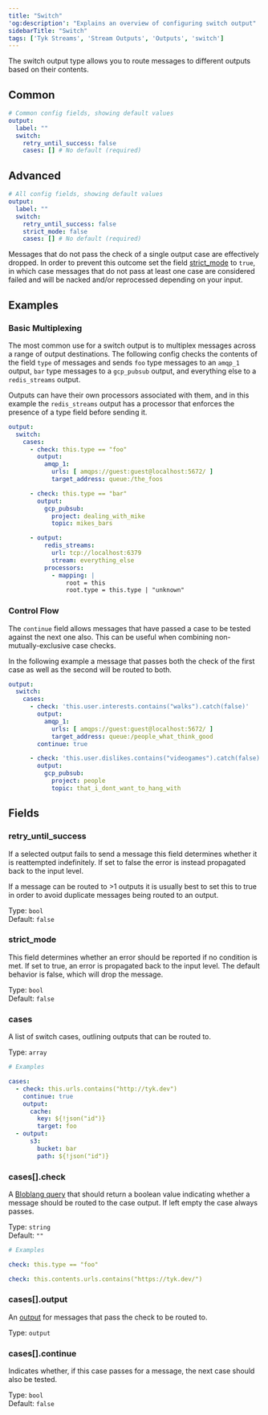 ```yaml
---
title: "Switch"
'og:description': "Explains an overview of configuring switch output"
sidebarTitle: "Switch"
tags: ['Tyk Streams', 'Stream Outputs', 'Outputs', 'switch']
---
```


The switch output type allows you to route messages to different outputs based on their contents.

## Common

```yml
# Common config fields, showing default values
output:
  label: ""
  switch:
    retry_until_success: false
    cases: [] # No default (required)
```

## Advanced

```yml
# All config fields, showing default values
output:
  label: ""
  switch:
    retry_until_success: false
    strict_mode: false
    cases: [] # No default (required)
```

Messages that do not pass the check of a single output case are effectively dropped. In order to prevent this outcome set the field [strict_mode](/5.6/#strict_mode) to `true`, in which case messages that do not pass at least one case are considered failed and will be nacked and/or reprocessed depending on your input.

## Examples

### Basic Multiplexing


The most common use for a switch output is to multiplex messages across a range of output destinations. The following config checks the contents of the field `type` of messages and sends `foo` type messages to an `amqp_1` output, `bar` type messages to a `gcp_pubsub` output, and everything else to a `redis_streams` output.

Outputs can have their own processors associated with them, and in this example the `redis_streams` output has a processor that enforces the presence of a type field before sending it.

```yaml
output:
  switch:
    cases:
      - check: this.type == "foo"
        output:
          amqp_1:
            urls: [ amqps://guest:guest@localhost:5672/ ]
            target_address: queue:/the_foos

      - check: this.type == "bar"
        output:
          gcp_pubsub:
            project: dealing_with_mike
            topic: mikes_bars

      - output:
          redis_streams:
            url: tcp://localhost:6379
            stream: everything_else
          processors:
            - mapping: |
                root = this
                root.type = this.type | "unknown"
```

### Control Flow

The `continue` field allows messages that have passed a case to be tested against the next one also. This can be useful when combining non-mutually-exclusive case checks.

In the following example a message that passes both the check of the first case as well as the second will be routed to both.

```yaml
output:
  switch:
    cases:
      - check: 'this.user.interests.contains("walks").catch(false)'
        output:
          amqp_1:
            urls: [ amqps://guest:guest@localhost:5672/ ]
            target_address: queue:/people_what_think_good
        continue: true

      - check: 'this.user.dislikes.contains("videogames").catch(false)'
        output:
          gcp_pubsub:
            project: people
            topic: that_i_dont_want_to_hang_with
```

## Fields

### retry_until_success

If a selected output fails to send a message this field determines whether it is reattempted indefinitely. If set to false the error is instead propagated back to the input level.

If a message can be routed to >1 outputs it is usually best to set this to true in order to avoid duplicate messages being routed to an output.


Type: `bool`  
Default: `false`  

### strict_mode

This field determines whether an error should be reported if no condition is met. If set to true, an error is propagated back to the input level. The default behavior is false, which will drop the message.


Type: `bool`  
Default: `false`  

### cases

A list of switch cases, outlining outputs that can be routed to.


Type: `array`  

```yml
# Examples

cases:
  - check: this.urls.contains("http://tyk.dev")
    continue: true
    output:
      cache:
        key: ${!json("id")}
        target: foo
  - output:
      s3:
        bucket: bar
        path: ${!json("id")}
```

### cases[].check

A [Bloblang query](/5.6/product-stack/tyk-streaming/guides/bloblang/overview) that should return a boolean value indicating whether a message should be routed to the case output. If left empty the case always passes.


Type: `string`  
Default: `""`  

```yml
# Examples

check: this.type == "foo"

check: this.contents.urls.contains("https://tyk.dev/")
```

### cases[].output

An [output](/5.6/product-stack/tyk-streaming/configuration/outputs/overview) for messages that pass the check to be routed to.


Type: `output`  

### cases[].continue

Indicates whether, if this case passes for a message, the next case should also be tested.


Type: `bool`  
Default: `false`  
